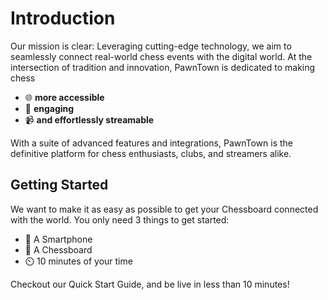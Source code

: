 
# Introduction

Our mission is clear: Leveraging cutting-edge technology, we aim to seamlessly connect real-world chess events with the digital world. At the intersection of tradition and innovation, PawnTown is dedicated to making chess

- 🌐 **more accessible**
- 🎉 **engaging**
- 📹 **and effortlessly streamable**

With a suite of advanced features and integrations, PawnTown is the definitive platform for chess enthusiasts, clubs, and streamers alike.

## Getting Started

We want to make it as easy as possible to get your Chessboard connected
with the world. You only need 3 things to get started:

- 📱 A Smartphone
- 🔗 A Chessboard
- ⏲️ 10 minutes of your time

Checkout our Quick Start Guide, and be live in less than 10 minutes!

<Cards num={1}>
  <Cards.Card
    arrow
    title="🚀 Quick Start Guide"
    href="/quick-start"
  ></Cards.Card>
</Cards>
